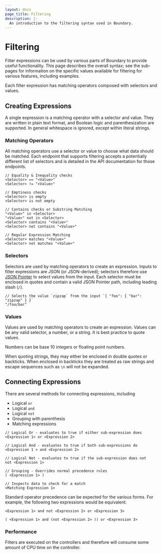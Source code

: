 ```yaml
---
layout: docs
page_title: Filtering
description: |-
  An introduction to the filtering syntax used in Boundary.
---
```


# Filtering

Filter expressions can be used by various parts of Boundary to provide useful
functionality. This page describes the overall syntax; see the sub-pages for
information on the specific values available for filtering for various features,
including examples.

Each filter expression has matching operators composed with selectors and
values.

## Creating Expressions

A single expression is a matching operator with a selector and value. They are
written in plain text format, and Boolean logic and parenthesization are
supported. In general whitespace is ignored, except within literal strings.

### Matching Operators

All matching operators use a selector or value to choose what data should be
matched. Each endpoint that supports filtering accepts a potentially different
list of selectors and is detailed in the API documentation for those endpoints.

```text
// Equality & Inequality checks
<Selector> == "<Value>"
<Selector> != "<Value>"

// Emptiness checks
<Selector> is empty
<Selector> is not empty

// Contains checks or Substring Matching
"<Value>" in <Selector>
"<Value>" not in <Selector>
<Selector> contains "<Value>"
<Selector> not contains "<Value>"

// Regular Expression Matching
<Selector> matches "<Value>"
<Selector> not matches "<Value>"
```

### Selectors

Selectors are used by matching operators to create an expression. Inputs to
filter expressions are JSON (or JSON-derived); selectors therefore use [JSON
Pointer](https://tools.ietf.org/html/rfc6901) to select values from the input.
Each selector must be enclosed in quotes and contain a valid JSON Pointer path,
including leading slash (`/`).

```text
// Selects the value `zipzap` from the input `{ "foo": { "bar": "zipzap" } }`
"/foo/bar"
```

### Values

Values are used by matching operators to create an expression. Values can be any
valid selector, a number, or a string. It is best practice to quote values.

Numbers can be base 10 integers or floating point numbers.

When quoting strings, they may either be enclosed in double quotes or backticks.
When enclosed in backticks they are treated as raw strings and escape sequences
such as `\n` will not be expanded.

## Connecting Expressions

There are several methods for connecting expressions, including

- Logical `or`
- Logical `and`
- Logical `not`
- Grouping with parenthesis
- Matching expressions

```text
// Logical Or - evaluates to true if either sub-expression does
<Expression 1> or <Expression 2>

// Logical And - evaluates to true if both sub-expressions do
<Expression 1 > and <Expression 2>

// Logical Not - evaluates to true if the sub-expression does not
not <Expression 1>

// Grouping - Overrides normal precedence rules
( <Expression 1> )

// Inspects data to check for a match
<Matching Expression 1>
```

Standard operator precedence can be expected for the various forms. For example,
the following two expressions would be equivalent.

```text
<Expression 1> and not <Expression 2> or <Expression 3>

( <Expression 1> and (not <Expression 2> )) or <Expression 3>
```

### Performance

Filters are executed on the controllers and therefore will consume some amount
of CPU time on the controller.
